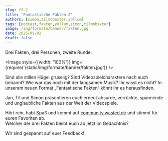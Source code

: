 ```yaml
---
slug: ff-2
title: 'Fantastische Fakten 2'
authors: [simon,tilmobaxter,yollum]
tags: [podcast,fakten,yollum,simon,tilmobaxter]
image: /img/formate/banner/fakten.jpg
date: 2025-09-02
draft: false
---
```



Drei Fakten, drei Personen, zweite Runde.

<Image style={{width: '100%'}} img={require('/static/img/formate/banner/fakten.jpg')} />

<!--truncate-->

Sind alle stillen Hügel gruselig? Sind Videospielcharaktere nach euch benannt? Wie war das noch mit der langsamen Musik?
Ihr wisst es nicht? In unserem neuen Format „Fantastische Fakten“ könnt ihr es herausfinden.

Jan, Til und Simon präsentieren euch erneut absurde, verrückte, spannende und unglaubliche Fakten aus der Welt der Videospiele.

Hört rein, habt Spaß und kommt auf <a href="https://community.wasted.de/t/fantastische-fakten-1/2708">community.wasted.de</a> und stimmt für euren Favoriten ab.  
Welcher der drei Fakten bleibt euch ab jetzt im Gedächtnis?

Wir sind gespannt auf euer Feedback!

<ReactPlayer
    width="100%"
    height="50px"
    controls
    src='https://m10z.picnotes.de/FantastischeFakten/Fakten_002.mp3'
/>
